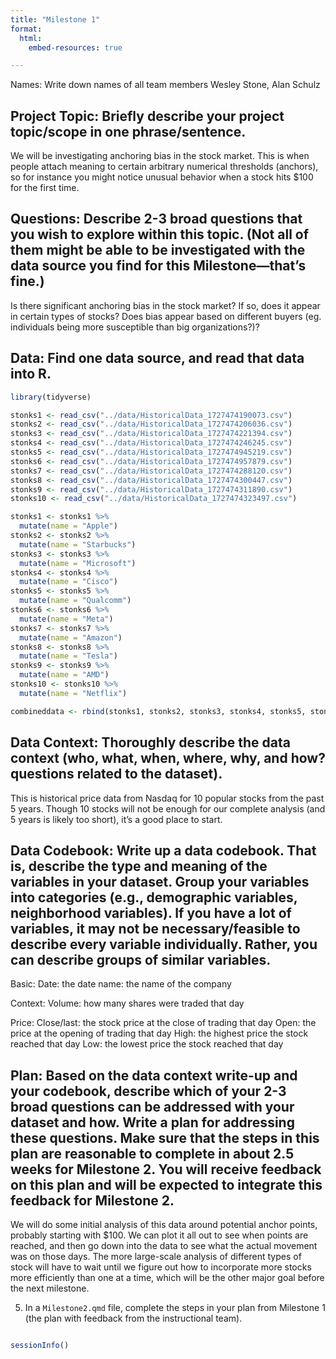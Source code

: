 ```yaml
---
title: "Milestone 1"
format: 
  html:
    embed-resources: true

---
```


Names: Write down names of all team members Wesley Stone, Alan Schulz

## Project Topic: Briefly describe your project topic/scope in one phrase/sentence.

We will be investigating anchoring bias in the stock market. This is when people attach meaning to certain arbitrary numerical thresholds (anchors), so for instance you might notice unusual behavior when a stock hits \$100 for the first time.

## Questions: Describe 2-3 broad questions that you wish to explore within this topic. (Not all of them might be able to be investigated with the data source you find for this Milestone---that's fine.)

Is there significant anchoring bias in the stock market? If so, does it appear in certain types of stocks? Does bias appear based on different buyers (eg. individuals being more susceptible than big organizations?)?

## Data: Find one data source, and read that data into R.

```r
library(tidyverse)
```

```r
stonks1 <- read_csv("../data/HistoricalData_1727474190073.csv")
stonks2 <- read_csv("../data/HistoricalData_1727474206036.csv")
stonks3 <- read_csv("../data/HistoricalData_1727474221394.csv")
stonks4 <- read_csv("../data/HistoricalData_1727474246245.csv")
stonks5 <- read_csv("../data/HistoricalData_1727474945219.csv")
stonks6 <- read_csv("../data/HistoricalData_1727474957879.csv")
stonks7 <- read_csv("../data/HistoricalData_1727474288120.csv")
stonks8 <- read_csv("../data/HistoricalData_1727474300447.csv")
stonks9 <- read_csv("../data/HistoricalData_1727474311890.csv")
stonks10 <- read_csv("../data/HistoricalData_1727474323497.csv")
```

```r
stonks1 <- stonks1 %>% 
  mutate(name = "Apple")
stonks2 <- stonks2 %>% 
  mutate(name = "Starbucks")
stonks3 <- stonks3 %>% 
  mutate(name = "Microsoft")
stonks4 <- stonks4 %>% 
  mutate(name = "Cisco")
stonks5 <- stonks5 %>% 
  mutate(name = "Qualcomm")
stonks6 <- stonks6 %>% 
  mutate(name = "Meta")
stonks7 <- stonks7 %>% 
  mutate(name = "Amazon")
stonks8 <- stonks8 %>% 
  mutate(name = "Tesla")
stonks9 <- stonks9 %>% 
  mutate(name = "AMD")
stonks10 <- stonks10 %>% 
  mutate(name = "Netflix")
```

```r
combineddata <- rbind(stonks1, stonks2, stonks3, stonks4, stonks5, stonks6, stonks7, stonks8, stonks9, stonks10)
```

## Data Context: Thoroughly describe the data context (who, what, when, where, why, and how? questions related to the dataset).

This is historical price data from Nasdaq for 10 popular stocks from the past 5 years. Though 10 stocks will not be enough for our complete analysis (and 5 years is likely too short), it's a good place to start.

## Data Codebook: Write up a data codebook. That is, describe the type and meaning of the variables in your dataset. Group your variables into categories (e.g., demographic variables, neighborhood variables). If you have a lot of variables, it may not be necessary/feasible to describe every variable individually. Rather, you can describe groups of similar variables.

Basic: Date: the date name: the name of the company

Context: Volume: how many shares were traded that day

Price: Close/last: the stock price at the close of trading that day Open: the price at the opening of trading that day High: the highest price the stock reached that day Low: the lowest price the stock reached that day

## Plan: Based on the data context write-up and your codebook, describe which of your 2-3 broad questions can be addressed with your dataset and how. Write a plan for addressing these questions. Make sure that the steps in this plan are reasonable to complete in about 2.5 weeks for Milestone 2. You will receive feedback on this plan and will be expected to integrate this feedback for Milestone 2.

We will do some initial analysis of this data around potential anchor points, probably starting with \$100. We can plot it all out to see when points are reached, and then go down into the data to see what the actual movement was on those days. The more large-scale analysis of different types of stock will have to wait until we figure out how to incorporate more stocks more efficiently than one at a time, which will be the other major goal before the next milestone.

5.  In a `Milestone2.qmd` file, complete the steps in your plan from Milestone 1 (the plan with feedback from the instructional team).

```r

```

```r
sessionInfo()
```

